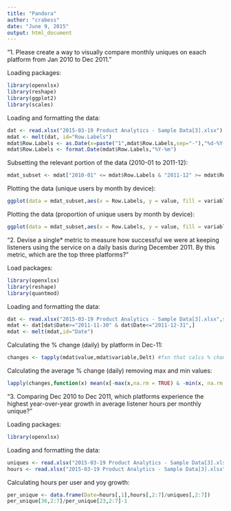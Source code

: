 ```yaml
---
title: "Pandora"
author: "crabess"
date: "June 9, 2015"
output: html_document
---
```

"1. Please create a way to visually compare monthly uniques on eaach platform from Jan 2010 to Dec 2011."

Loading packages:

```r
library(openxlsx)
library(reshape)
library(ggplot2)
library(scales)
```

Loading and formatting the data:

```r
dat <- read.xlsx("2015-03-19 Product Analytics - Sample Data[3].xlsx")
mdat <- melt(dat, id="Row.Labels")
mdat$Row.Labels <- as.Date(x=paste("1",mdat$Row.Labels,sep="-"),"%d-%Y-%m")
mdat$Row.Labels <- format.Date(mdat$Row.Labels,"%Y-%m")
```

Subsetting the relevant portion of the data (2010-01 to 2011-12):

```r
mdat_subset <- mdat["2010-01" <= mdat$Row.Labels & "2011-12" >= mdat$Row.Labels,]
```

Plotting the data (unique users by month by device):

```r
ggplot(data = mdat_subset,aes(x = Row.Labels, y = value, fill = variable)) + geom_bar(stat = "identity") + theme(axis.title.x = element_blank()) + ylab("Unique Monthly Users") + scale_y_continuous(labels = comma) + scale_x_discrete(breaks=c("2010-01","2010-07","2011-01","2011-07")) + labs(fill="")
```

Plotting the data (proportion of unique users by month by device):

```r
ggplot(data = mdat_subset,aes(x = Row.Labels, y = value, fill = variable)) + geom_bar(position = "fill", stat = "identity") + scale_y_continuous(labels = percent_format()) + theme(axis.title.x = element_blank()) + ylab("% Unique Monthly Users") + scale_x_discrete(breaks=c("2010-01","2010-07","2011-01","2011-07")) + labs(fill="")
```

"2. Devise a single* metric to measure how successful we were at keeping listeners using the service on a daily basis during December 2011. By this metric, which are the top three platforms?"

Load packages:

```r
library(openxlsx)
library(reshape)
library(quantmod)
```

Loading and formatting the data:

```r
dat <- read.xlsx("2015-03-19 Product Analytics - Sample Data[3].xlsx",sheet = "Daily Uniques",detectDates = TRUE)
mdat <- dat[dat$Date>="2011-11-30" & dat$Date<="2011-12-31",]
mdat <- melt(mdat,id="Date")
```

Calculating the % change (daily) by platform in Dec-11:

```r
changes <- tapply(mdat$value,mdat$variable,Delt) #fxn that calcs % change
```

Calculating the average % change (daily) removing max and min values:

```r
lapply(changes,function(x) mean(x[-max(x,na.rm = TRUE) & -min(x, na.rm = TRUE)],na.rm = TRUE))
```

"3. Comparing Dec 2010 to Dec 2011, which platforms experience the highest year-over-year growth in average listener hours per monthly unique?"

Loading packages:

```r
library(openxlsx)
```

Loading and formatting the data:

```r
uniques <- read.xlsx("2015-03-19 Product Analytics - Sample Data[3].xlsx", sheet = "Monthly Uniques", detectDates = TRUE)
hours <- read.xlsx("2015-03-19 Product Analytics - Sample Data[3].xlsx", sheet = "Hours", detectDates = TRUE)
```

Calculating hours per user and yoy growth:

```r
per_unique <- data.frame(Date=hours[,1],hours[,2:7]/uniques[,2:7])
per_unique[36,2:7]/per_unique[23,2:7]-1
```
